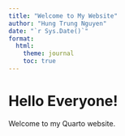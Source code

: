 ```yaml
---
title: "Welcome to My Website"
author: "Hung Trung Nguyen"
date: "`r Sys.Date()`"
format:
  html:
    theme: journal
    toc: true
---
```

# Hello Everyone!  
Welcome to my Quarto website.  
